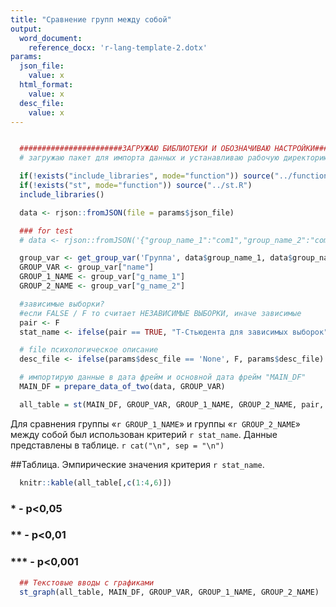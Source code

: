 ```yaml
---
title: "Сравнение групп между собой"
output:
  word_document:
    reference_docx: 'r-lang-template-2.dotx'
params:
  json_file:
    value: x
  html_format:
    value: x
  desc_file:
    value: x
---
```


```r
```

```r
  #######################ЗАГРУЖАЮ БИБЛИОТЕКИ И ОБОЗНАЧИВАЮ НАСТРОЙКИ#######################
  # загружаю пакет для импорта данных и устанавливаю рабочую директорию

  if(!exists("include_libraries", mode="function")) source("../functions.R")
  if(!exists("st", mode="function")) source("../st.R")
  include_libraries()

  data <- rjson::fromJSON(file = params$json_file)

  ### for test 
  # data <- rjson::fromJSON('{"group_name_1":"com1","group_name_2":"com2","group_count_1":4,"group_count_2":6,"group_data_1":{"com1":{"1":5,"2":6,"3":876,"4":0},"com2":{"1":6,"2":6,"3":87,"4":0},"com3":{"1":6,"2":86,"3":7676,"4":0}},"group_data_2":{"com1":{"1":567,"2":8,"3":87,"4":78,"5":87,"6":87},"com2":{"1":76,"2":8,"3":87,"4":87,"5":7887,"6":77},"com3":{"1":87,"2":8787,"3":8778,"4":7887,"5":87,"6":7}}}')

  group_var <- get_group_var('Группа', data$group_name_1, data$group_name_2)
  GROUP_VAR <- group_var["name"]
  GROUP_1_NAME <- group_var["g_name_1"]
  GROUP_2_NAME <- group_var["g_name_2"]

  #зависимые выборки?
  #если FALSE / F то считает НЕЗАВИСИМЫЕ ВЫБОРКИ, иначе зависимые
  pair <- F
  stat_name <- ifelse(pair == TRUE, "Т-Стьюдента для зависимых выборок", "Т-Стьюдента для независимых выборок")

  # file психологическое описание
  desc_file <- ifelse(params$desc_file == 'None', F, params$desc_file)

  # импортирую данные в дата фрейм и основной дата фрейм "MAIN_DF"
  MAIN_DF = prepare_data_of_two(data, GROUP_VAR)

  all_table = st(MAIN_DF, GROUP_VAR, GROUP_1_NAME, GROUP_2_NAME, pair, desc_file)
```

Для сравнения группы «`r GROUP_1_NAME`» и группы «`r GROUP_2_NAME`» между собой был использован критерий `r stat_name`. Данные представлены в таблице.
`r cat("\n", sep = "\n")`

##Таблица. Эмпирические значения критерия `r stat_name`.

```r
  knitr::kable(all_table[,c(1:4,6)])
```

### * - p<0,05
### ** - p<0,01
### *** - p<0,001

```r
  ## Текстовые вводы с графиками
  st_graph(all_table, MAIN_DF, GROUP_VAR, GROUP_1_NAME, GROUP_2_NAME)
```
